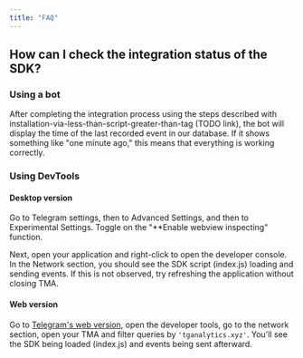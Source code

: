 ```yaml
---
title: "FAQ"
---
```


## How can I check the integration status of the SDK?

### Using a bot

After completing the integration process using the steps described with installation-via-less-than-script-greater-than-tag (TODO link), the bot will display the time of the last recorded event in our database. If it shows something like "one minute ago," this means that everything is working correctly.

### Using DevTools

#### Desktop version

Go to Telegram settings, then to Advanced Settings, and then to Experimental Settings. Toggle on the "**Enable webview inspecting" function.

Next, open your application and right-click to open the developer console. In the Network section, you should see the SDK script (index.js) loading and sending events. If this is not observed, try refreshing the application without closing TMA.

#### Web version

Go to [Telegram's web version](https://web.telegram.org/), open the developer tools, go to the network section, open your TMA and filter queries by `'tganalytics.xyz'`. You'll see the SDK being loaded (index.js) and events being sent afterward.
